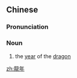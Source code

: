 {{also|龙年}}
==Chinese==
{{zh-forms|s=龙年}}

===Pronunciation===
{{zh-pron
|m=lóngnián
|c=lung4 nin4
|cat=n
}}

===Noun===
{{zh-noun}}

# the [[year]] of the [[dragon]]

[[zh:龍年]]